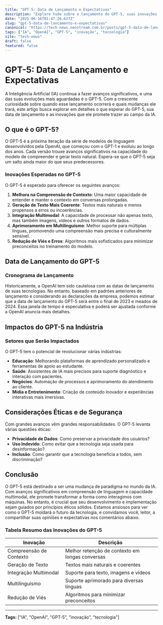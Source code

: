 ```yaml
---
title: "GPT-5: Data de Lançamento e Expectativas"
description: "Explore tudo sobre o lançamento do GPT-5, suas inovações e impactos na IA."
date: "2025-06-16T01:47:26.627Z"
slug: "gpt-5-data-de-lancamento-e-expectativas"
canonical: "https://tech-news.neostream.com.br/posts/gpt-5-data-de-lancamento-e-expectativas"
tags: ["IA", "OpenAI", "GPT-5", "inovação", "tecnologia"]
site: "tech-news"
draft: false
featured: false
---
```


# GPT-5: Data de Lançamento e Expectativas

A Inteligência Artificial (IA) continua a fazer avanços significativos, e uma das suas evoluções mais aguardadas é o GPT-5. Com a crescente curiosidade sobre quando esse lançamento ocorrerá e quais mudanças ele trará, este artigo busca explorar em detalhes o que esperar do GPT-5, sua data de lançamento e as inovações que ele promete trazer ao campo da IA.

## O que é o GPT-5?

O GPT-5 é a próxima iteração da série de modelos de linguagem desenvolvidos pela OpenAI, que começou com o GPT-1 e evoluiu ao longo dos anos. Cada versão trouxe avanços significativos na capacidade do modelo de compreender e gerar texto natural. Espera-se que o GPT-5 seja um salto ainda maior do que seus predecessores.

### Inovações Esperadas no GPT-5

O GPT-5 é esperado para oferecer os seguintes avanços:

1. **Melhora na Compreensão de Contexto**: Uma maior capacidade de entender e manter o contexto em conversas prolongadas.
2. **Geração de Texto Mais Coerente**: Textos mais naturais e menos propensos a erros ou incoerências.
3. **Integração Multimodal**: A capacidade de processar não apenas texto, mas também imagens, vídeos e outros formatos de dados.
4. **Aprimoramento em Multilinguismo**: Melhor suporte para múltiplas línguas, promovendo uma compreensão mais precisa e culturalmente sensível.
5. **Redução de Viés e Erros**: Algoritmos mais sofisticados para minimizar preconceitos no treinamento do modelo.

## Data de Lançamento do GPT-5

### Cronograma de Lançamento

Historicamente, a OpenAI tem sido cautelosa com as datas de lançamento de suas tecnologias. No entanto, baseado em padrões anteriores de lançamento e considerando as declarações da empresa, podemos estimar que a data de lançamento do GPT-5 será entre o final de 2023 e meados de 2024. Essa janela de tempo é especulativa e poderá ser ajustada conforme a OpenAI anuncia mais detalhes.

## Impactos do GPT-5 na Indústria

### Setores que Serão Impactados

O GPT-5 tem o potencial de revolucionar várias indústrias:

- **Educação**: Melhorando plataformas de aprendizado personalizado e ferramentas de apoio ao estudante.
- **Saúde**: Assistentes de IA mais precisos para suporte diagnóstico e interação com pacientes.
- **Negócios**: Automação de processos e aprimoramento do atendimento ao cliente.
- **Mídia e Entretenimento**: Criação de conteúdo inovador e experiências interativas mais imersivas.

## Considerações Éticas e de Segurança

Com grandes avanços vêm grandes responsabilidades. O GPT-5 levanta várias questões éticas:

- **Privacidade de Dados**: Como preservar a privacidade dos usuários?
- **Uso Indevido**: Como evitar que a tecnologia seja usada para desinformação?
- **Inclusão**: Como garantir que a tecnologia beneficia a todos, sem discriminação?

## Conclusão

O GPT-5 está destinado a ser uma mudança de paradigma no mundo da IA. Com avanços significativos em compreensão de linguagem e capacidade multimodal, ele promete transformar a forma como interagimos com máquinas. No entanto, é crucial que seu desenvolvimento e implementação sejam guiados por princípios éticos sólidos. Estamos ansiosos para ver como o GPT-5 moldará o futuro da tecnologia, e convidamos você, leitor, a compartilhar suas opiniões e expectativas nos comentários abaixo.

### Tabela Resumo das Inovações do GPT-5

| Inovação | Descrição |
|----------|-----------|
| Compreensão de Contexto | Melhor retenção de contexto em longas conversas |
| Geração de Texto | Textos mais naturais e coerentes |
| Integração Multimodal | Suporte para texto, imagens e vídeos |
| Multilinguismo | Suporte aprimorado para diversas línguas |
| Redução de Viés | Algoritmos para minimizar preconceitos |

---

**Tags:** ["IA", "OpenAI", "GPT-5", "inovação", "tecnologia"]